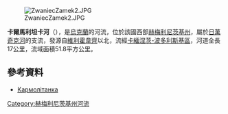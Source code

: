 [[Image:ZwaniecZamek2.JPG|right]]

'''卡爾馬利坦卡河'''（{{lang-uk|Кармалітанка}}），是[[烏克蘭|烏克蘭]]的河流，位於該國西部[[赫梅利尼茨基州|赫梅利尼茨基州]]，屬於[[日萬奇克河|日萬奇克河]]的支流，發源自[[維利霍韋齊_(卡緬涅茨-波多利斯基區)|維利霍韋齊]]以北，流經[[卡緬涅茨-波多利斯基區|卡緬涅茨-波多利斯基區]]，河道全長17公里，流域面積51.8平方公里。

==參考資料==
*[https://web.archive.org/web/20160324180453/http://vodgosp.km.ua/water-resources.php Кармолітанка]

{{DEFAULTSORT:Кармалітанка}}
[[Category:赫梅利尼茨基州河流|Category:赫梅利尼茨基州河流]]


{{Ukraine-river-stub}}